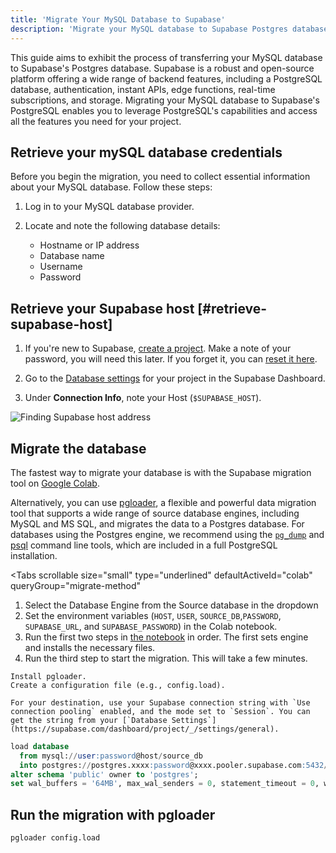 ```yaml
---
title: 'Migrate Your MySQL Database to Supabase'
description: 'Migrate your MySQL database to Supabase Postgres database.'
---
```


This guide aims to exhibit the process of transferring your MySQL database to Supabase's Postgres database. Supabase is a robust and open-source platform offering a wide range of backend features, including a PostgreSQL database, authentication, instant APIs, edge functions, real-time subscriptions, and storage. Migrating your MySQL database to Supabase's PostgreSQL enables you to leverage PostgreSQL's capabilities and access all the features you need for your project.

## Retrieve your mySQL database credentials

Before you begin the migration, you need to collect essential information about your MySQL database. Follow these steps:

1. Log in to your MySQL database provider.

1. Locate and note the following database details:
   - Hostname or IP address
   - Database name
   - Username
   - Password

## Retrieve your Supabase host [#retrieve-supabase-host]

1. If you're new to Supabase, [create a project](https://supabase.com/dashboard).
   Make a note of your password, you will need this later. If you forget it, you can [reset it here](https://supabase.com/dashboard/project/_/settings/database).

1. Go to the [Database settings](https://supabase.com/dashboard/project/_/settings/database) for your project in the Supabase Dashboard.
1. Under **Connection Info**, note your Host (`$SUPABASE_HOST`).

![Finding Supabase host address](/docs/img/guides/resources/migrating-to-supabase/mysql/database-settings-host.png)

## Migrate the database

The fastest way to migrate your database is with the Supabase migration tool on
[Google Colab](https://colab.research.google.com/github/mansueli/Supa-Migrate/blob/main/Amazon_RDS_to_Supabase.ipynb).

Alternatively, you can use [pgloader](https://github.com/dimitri/pgloader), a flexible and powerful data migration tool that supports a wide range of source database engines, including MySQL and MS SQL, and migrates the data to a Postgres database. For databases using the Postgres engine, we recommend using the [`pg_dump`](https://www.postgresql.org/docs/current/app-pgdump.html) and [psql](https://www.postgresql.org/docs/current/app-psql.html) command line tools, which are included in a full PostgreSQL installation.

<Tabs
  scrollable
  size="small"
  type="underlined"
  defaultActiveId="colab"
  queryGroup="migrate-method"
>
<TabPanel id="colab" label="Migrate using Colab">

1. Select the Database Engine from the Source database in the dropdown
1. Set the environment variables (`HOST`, `USER`, `SOURCE_DB`,`PASSWORD`, `SUPABASE_URL`, and `SUPABASE_PASSWORD`) in the Colab notebook.
1. Run the first two steps in [the notebook](https://colab.research.google.com/github/mansueli/Supa-Migrate/blob/main/Amazon_RDS_to_Supabase.ipynb) in order. The first sets engine and installs the necessary files.
1. Run the third step to start the migration. This will take a few minutes.

</TabPanel>
<TabPanel id="MySQL" label="Migrate from MySQL with pgloader">

    Install pgloader.
    Create a configuration file (e.g., config.load).

    For your destination, use your Supabase connection string with `Use connection pooling` enabled, and the mode set to `Session`. You can get the string from your [`Database Settings`](https://supabase.com/dashboard/project/_/settings/general).

```sql
load database
  from mysql://user:password@host/source_db
  into postgres://postgres.xxxx:password@xxxx.pooler.supabase.com:5432/postgres
alter schema 'public' owner to 'postgres';
set wal_buffers = '64MB', max_wal_senders = 0, statement_timeout = 0, work_mem to '2GB';
```

## Run the migration with pgloader

```bash
pgloader config.load
```

</TabPanel>
</Tabs>

<MigrationWarnings />
